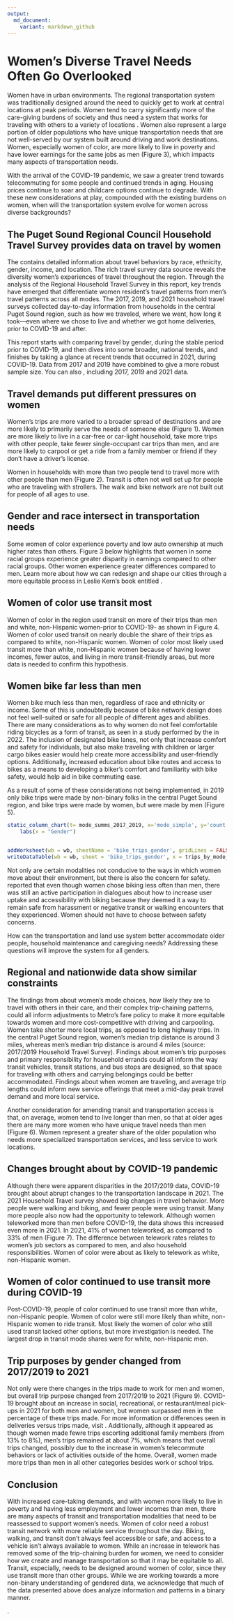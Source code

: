 ```yaml
---
output:
  md_document:
    variant: markdown_github
---
```


# Women's Diverse Travel Needs Often Go Overlooked



Women have \href{http://libraryarchives.metro.net/DB_Attachments/2019-0294/UnderstandingHowWomenTravel_FullReport_FINAL.pdf}{\underline{\textcolor{blue}{transportation needs that have not historically been met}}} in urban environments.  The regional transportation system was traditionally designed around the need to quickly get to work at central locations at peak periods. Women tend to carry significantly more of the care-giving burdens of society and thus need a system that works \textbf{safely} for traveling with others to a variety of locations \textbf{at all times of day}. Women also represent a large portion of older populations who have unique transportation needs that are not well-served by our system built around driving and work destinations. Women, especially women of color, are more likely to live in poverty and have lower earnings for the same jobs as men (Figure 3), which impacts many aspects of transportation needs.

With the arrival of the COVID-19 pandemic, we saw a greater trend towards telecommuting for some people and continued trends in aging. Housing prices continue to soar and childcare options continue to degrade. With these new considerations at play, compounded with the existing burdens on women, when will the transportation system evolve for women across diverse backgrounds?



## The Puget Sound Regional Council Household Travel Survey provides data on travel by women

The  \href{https://www.psrc.org/our-work/household-travel-survey-program}{\underline{\textcolor{blue}{Puget Sound Regional Household Travel Survey}}} contains detailed information about travel behaviors by race, ethnicity, gender, income, and location. The rich travel survey data source reveals the diversity women's experiences of travel throughout the region. Through the analysis of the Regional Household Travel Survey in this report, key trends have emerged that differentiate women resident's travel patterns from men's travel patterns across all modes. The 2017, 2019, and 2021 household travel surveys collected day-to-day information from households in the central Puget Sound region, such as how we traveled, where we went, how long it took—even where we chose to live and whether we got home deliveries, prior to COVID-19 and after.


This report starts with comparing travel by gender, during the stable period prior to COVID-19, and then dives into some broader, national trends, and finishes by taking a glance at recent trends that occurred in 2021, during COVID-19. Data from 2017 and 2019 have combined to give a more robust sample size.  You can also \href{https://household-travel-survey-psregcncl.hub.arcgis.com}{\underline{\textcolor{blue}{view the full dataset here}}}, including 2017, 2019 and 2021 data. 


## Travel demands put different pressures on women


Women's trips are more varied to a broader spread of destinations and are more likely to primarily serve the needs of someone else (Figure 1). Women are more likely to live in a car-free or car-light household, take more trips with other people, take fewer single-occupant car trips than men, and are more likely to carpool or get a ride from a family member or friend if they don’t have a driver’s license. 

Women in households with more than two people tend to travel more with other people than men (Figure 2). Transit is often not well set up for people who are traveling with strollers. The walk and bike network are not built out for people of all ages to use.


## Gender and race intersect in transportation needs
Some women of color experience poverty and low auto ownership at much higher rates than others.   Figure 3 below highlights that women in some racial groups experience greater disparity in earnings compared to other racial groups.  Other women experience greater differences compared to men. Learn more about how we can redesign and shape our cities through a more equitable process in Leslie Kern's book entitled \href{https://metropolismag.com/viewpoints/leslie-kern-feminist-city/}{\underline{\textcolor{blue}{Feminist City}}}. 



## Women of color use transit most

Women of color in the region used transit on more of their trips than men and white, non-Hispanic women-prior to COVID-19- as shown in Figure 4. Women of color used transit on nearly double the share of their trips as compared to white, non-Hispanic women. Women of color most likely used transit more than white, non-Hispanic women because of having lower incomes, fewer autos, and living in more transit-friendly areas, but more data is needed to confirm this hypothesis.


## Women bike far less than men


Women bike much less than men, regardless of race and ethnicity or income. Some of this is undoubtedly because of bike network design does not feel well-suited or safe for all people of different ages and abilities. There are many considerations as to why women do not feel comfortable riding bicycles as a form of transit, as seen in a study performed by the \href{https://www.itdp.org/2022/07/06/cyclings-gender-gap/}{\underline{\textcolor{blue}{Institute for Transportation and Development Policy}}} in 2022. The inclusion of designated bike lanes, not only that increase comfort and safety for individuals, but also make traveling with children or larger cargo bikes easier would help create more accessibility and user-friendly options. Additionally, increased education about bike routes and access to bikes as a means to developing a biker's comfort and familiarity with bike safety, would help aid in bike commuting ease. 

As a result of some of these considerations not being implemented, in 2019 only \textbf{6,000} bike trips were made by non-binary folks in the central Puget Sound region, and \textbf{30,000} bike trips were made by women, but \textbf{74,000} were made by men (Figure 5). 


```r
static_column_chart(t= mode_summs_2017_2019, x='mode_simple', y='count',  fill='gender_grp', color = "psrc_pairs", est='number', title= "Figure 5. Number of Bike Trips by Gender", source = 'Source: 2019 PSRC Household Travel Survey Data')+
    labs(x = "Gender")


addWorksheet(wb = wb, sheetName = 'bike_trips_gender', gridLines = FALSE)
writeDataTable(wb = wb, sheet = 'bike_trips_gender', x = trips_by_mode_17_19_transit)

```


Not only are certain modalities not conducive to the ways in which women move about their environment, but there is also the concern for safety. \href{https://www.itdp.org/2022/07/06/cyclings-gender-gap/}{\underline{\textcolor{blue}{The Institute for Transportation and Development Policy in 2022}}} reported that even though women chose biking less often than men, there was still an active participation in dialogues about how to increase user uptake and accessibility with biking because they deemed it a way to remain safe from harassment or negative transit or walking encounters that they experienced. Women should not have to choose between safety concerns.

How can the transportation and land use system better accommodate older people, household maintenance and caregiving needs? Addressing these questions will improve the system for all genders.


## Regional and nationwide data show similar constraints

The findings from \href{https://thesource.metro.net/2019/09/19/metro-releases-understanding-how-women-travel-report/}{\underline{\textcolor{blue}{Understanding How Women Travel}}} about women’s mode choices, how likely they are to travel with others in their care, and their complex trip-chaining patterns, could all inform adjustments to Metro’s fare policy to make it more equitable towards women and more cost-competitive with driving and carpooling. Women take shorter more local trips, as opposed to long highway trips. In the central Puget Sound region, women's median trip distance is around 3 miles, whereas men's median trip distance is around 4 miles (source: 2017/2019 Household Travel Survey). Findings about women’s trip purposes and primary responsibility for household errands could all inform the way transit vehicles, transit stations, and bus stops are designed, so that space for traveling with others and carrying  belongings could be better accommodated. Findings about when women are traveling, and average trip lengths could inform new service offerings that meet a mid-day peak travel demand and more local service. 


Another consideration for amending transit and transportation access is that, on average, women tend to live longer than men, so that at older ages there are many more women who have unique travel needs than men (Figure 6). Women represent a greater share of the older population who needs more specialized transportation services, and less service to work locations.


## Changes brought about by COVID-19 pandemic


Although there were apparent disparities in the 2017/2019 data, COVID-19 brought about abrupt changes to the transportation landscape in 2021. The 2021 Household Travel survey showed big changes in travel behavior. More people were walking and biking, and fewer people were using transit. Many more people also now had the opportunity to telework. Although women teleworked more than men before COVID-19, the data shows this increased even more in 2021. In 2021, 41\% of women teleworked, as compared to 33\% of men (Figure 7). The difference between telework rates relates to women's job sectors as compared to men, and also household responsibilities. Women of color were about as likely to telework as white, non-Hispanic women.



## Women of color continued to use transit more during COVID-19

Post-COVID-19, people of color continued to use transit more than white, non-Hispanic people. Women of color were still more likely than white, non-Hispanic women to ride transit. Most likely the women of color who still used transit lacked other options, but more investigation is needed. The largest drop in transit mode shares were for white, non-Hispanic men.

## Trip purposes by gender changed from 2017/2019 to 2021

Not only were there changes in the trips made to work for men and women, but overall trip purpose changed from 2017/2019 to 2021 (Figure 9). COVID-19 brought about an increase in social, recreational, or restaurant/meal pick-ups in 2021 for both men and women, but women surpassed men in the percentage of these trips made. For more information or differences seen in deliveries versus trips made, visit \href{https://www.psrc.org/media/7054}{\underline{\textcolor{blue}{PSRC's website for a more in-depth analysis}}}. Additionally, although it appeared as though women made fewre trips escorting additional family members (from 13\% to 8\%), men's trips remained at about 7\%, which means that overall trips changed, possibly due to the increase in women's telecommute behaviors or lack of activities outside of the home. Overall, women made more trips than men in all other categories besides work or school trips. 




## Conclusion

With increased care-taking demands, and with women more likely to live in poverty and having less employment and lower incomes than men, there are many aspects of transit and transportation modalities that need to be reassessed to support women's needs. Women of color need a robust transit network with more reliable service throughout the day. Biking, walking, and transit don't always feel accessible or safe, and access to a vehicle isn't always available to women. While an increase in telework has removed some of the trip-chaining burden for women, we need to consider how we create and manage transportation so that it may be equitable to all. Transit, especially, needs to be designed around women of color, since they use transit more than other groups. While we are working towards a more non-binary understanding of gendered data, we acknowledge that much of the data presented above does analyze information and patterns in a binary manner.

\href{https://www.psrc.org/media/7505}{\underline{\textcolor{blue}{Download the data used in this Trend}}}. 

